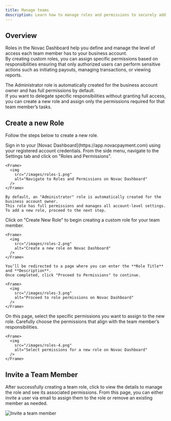 ```yaml
---
title: Manage teams
description: Learn how to manage roles and permissions to securely add new team members to your Novac Dashboard.
---
```


## Overview

Roles in the Novac Dashboard help you define and manage the level of access each team member has to your business account.  
By creating custom roles, you can assign specific permissions based on responsibilities ensuring that only authorized users can perform sensitive actions such as initiating payouts, managing transactions, or viewing reports.  

The Administrator role is automatically created for the business account owner and has full permissions by default.  
If you want to delegate specific responsibilities without granting full access, you can create a new role and assign only the permissions required for that team member’s tasks.

## Create a new Role

Follow the steps below to create a new role.

<Steps>
  <Step title="Step 1 - Log in to your Novac Dashboard">
    Sign in to your [Novac Dashboard](https://app.novacpayment.com) using your registered account credentials.
  </Step>

  <Step title="Step 2 - Navigate to the Settings tab">
    From the side menu, navigate to the Settings tab and click on "Roles and Permissions".
    
    <Frame>
      <img 
        src="/images/roles-1.png" 
        alt="Navigate to Roles and Permissions on Novac Dashboard"
      />
    </Frame>

    By default, an "Administrator" role is automatically created for the business account owner.  
    This role has full permissions and manages all account-level settings.  
    To add a new role, proceed to the next step.
  </Step>

  <Step title="Step 3 - Click the ‘Create New Role’ button">
    Click on "Create New Role" to begin creating a custom role for your team member.

    <Frame>
      <img 
        src="/images/roles-2.png" 
        alt="Create a new role on Novac Dashboard"
      />
    </Frame>

    You’ll be redirected to a page where you can enter the **Role Title** and **Description**.  
    Once completed, click "Proceed to Permissions" to continue.

    <Frame>
      <img 
        src="/images/roles-3.png" 
        alt="Proceed to role permissions on Novac Dashboard"
      />
    </Frame>
  </Step>

  <Step title="Step 4 - Select permissions for the role">
    On this page, select the specific permissions you want to assign to the new role.  
    Carefully choose the permissions that align with the team member’s responsibilities.

    <Frame>
      <img 
        src="/images/roles-4.png" 
        alt="Select permissions for a new role on Novac Dashboard"
      />
    </Frame>
  </Step>
</Steps>

## Invite a Team Member

After successfully creating a team role, click to view the details to manage the role and see its associated permissions.
From this page, you can either invite a user via email to assign them to the role or remove an existing member as needed.

<Frame>
  <img 
    src="/images/invite-team.png" 
    alt="Invite a team member"
  />
</Frame>